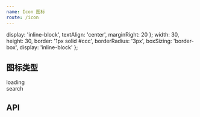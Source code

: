 ```yaml
---
name: Icon 图标
route: /icon
---
```



  display: 'inline-block',
  textAlign: 'center',
  marginRight: 20
};
  width: 30,
  height: 30,
  border: '1px solid #ccc',
  borderRadius: '3px',
  boxSizing: 'border-box',
  display: 'inline-block'
};

## 图标类型

<Playground>
  <div style={inlineStyleForIconWrap}>
    <div style={inlineStyleForIconBox}>
      <Icon type="loading" spin />
    </div>
    <span style={inlineStyleForIconText}>loading</span>
  </div>
  <div style={inlineStyleForIconWrap}>
    <div style={inlineStyleForIconBox}>
      <Icon type="search" style={{ color: 'red' }} />
    </div>
    <span style={inlineStyleForIconText}>search</span>
  </div>
</Playground>

## API

<Props of={Icon} />
